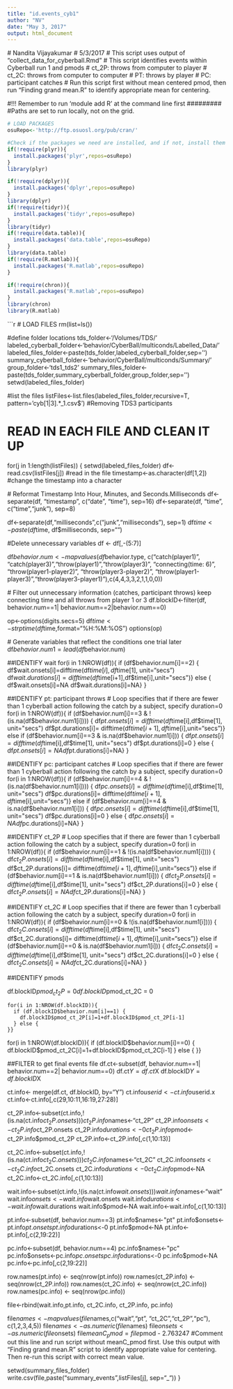 ```yaml
---
title: "id.events_cyb1"
author: "NV"
date: "May 3, 2017"
output: html_document
---
```

  
  # Nandita Vijayakumar
  # 5/3/2017
  # This script uses output of "collect_data_for_cyberball.Rmd"
  # This script identifies events within Cyberball run 1 and pmods
  # ct_2P: throws from computer to player
  # ct_2C: throws from computer to computer
  # PT: throws by player
  # PC: participant catches
  # Run this script first without mean centered pmod, then run "Finding grand mean.R" to identify appropriate mean for centering.
  
#########
#!!! Remember to run 'module add R' at the command line first
#########
#Paths are set to run locally, not on the grid.

```r
# LOAD PACKAGES
osuRepo<-'http://ftp.osuosl.org/pub/cran/'

#Check if the packages we need are installed, and if not, install them
if(!require(plyr)){
  install.packages('plyr',repos=osuRepo)
}
library(plyr)

if(!require(dplyr)){
  install.packages('dplyr',repos=osuRepo)
}
library(dplyr)
if(!require(tidyr)){
  install.packages('tidyr',repos=osuRepo)
}
library(tidyr)
if(!require(data.table)){
  install.packages('data.table',repos=osuRepo)
}
library(data.table)
if(!require(R.matlab)){
  install.packages('R.matlab',repos=osuRepo)
}

if(!require(chron)){
  install.packages('R.matlab',repos=osuRepo)
}
library(chron)
library(R.matlab)
```

```r
# LOAD FILES
rm(list=ls())

#define folder locations
tds_folder<-'/Volumes/TDS/'
labeled_cyberball_folder<-'behavior/CyberBall/multiconds/Labelled_Data/'
labeled_files_folder<-paste(tds_folder,labeled_cyberball_folder,sep='')
summary_cyberball_folder<-'behavior/CyberBall/multiconds/Summary/'
group_folder<-'tds1_tds2'
summary_files_folder<-paste(tds_folder,summary_cyberball_folder,group_folder,sep='')
setwd(labeled_files_folder)

#list the files 
listFiles<-list.files(labeled_files_folder,recursive=T, pattern='cyb[1|3].*_1.csv$') #Removing TDS3 participants

# READ IN EACH FILE AND CLEAN IT UP

for(j in 1:length(listFiles)) {
  setwd(labeled_files_folder)
  df<-read.csv(listFiles[j]) #read in the file
  timestamp<-as.character(df[1,2]) #change the timestamp into a character
  
  # Reformat Timestamp Into Hour, Minutes, and Seconds.Milliseconds
  df<-separate(df, "timestamp", c("date", "time"), sep=16)
  df<-separate(df, "time", c("time","junk"), sep=8)
  
  df<-separate(df,"milliseconds",c("junk","milliseconds"), sep=1)
  df$time<-paste(df$time, df$milliseconds, sep="")
  
  #Delete unnecessary variables
  df <- df[,-(5:7)]
  
  df$behavior.num<-mapvalues(df$behavior.type, c("catch(player1)", "catch(player3)","throw(player1)","throw(player3)", "connecting(time: 6)", "throw(player1-player2)", "throw(player3-player2)", "throw(player1-player3)","throw(player3-player1)"),c(4,4,3,3,2,1,1,0,0)) 
  
  # Filter out unnecessary information (catches, participant throws) keep connecting time and all throws from player 1 or 3
  df.blockID<-filter(df, behavior.num==1| behavior.num==2|behavior.num==0)
  
  
  op<-options(digits.secs=5)
  df$time<-strptime(df$time,format="%H:%M:%OS")
  options(op)
  
  # Generate variables that reflect the conditions one trial later
  df$behavior.num1 =lead(df$behavior.num)
  
  ##IDENTIFY wait
  for(i in 1:NROW(df)){
    if (df$behavior.num[i]==2) {
      df$wait.onsets[i]=difftime(df$time[i],df$time[1], unit="secs")
      df$wait.durations[i]= difftime(df$time[i+1],df$time[i],unit="secs")}
    else {
      df$wait.onsets[i]=NA
      df$wait.durations[i]=NA}
  }
  
  ##IDENTIFY pt: participant throws
  # Loop specifies that if there are fewer than 1 cyberball action following the catch by a subject, specify duration=0
  for(i in 1:NROW(df)){
    if (df$behavior.num[i]==3 & !(is.na(df$behavior.num1[i]))) {
      df$pt.onsets[i]=difftime(df$time[i],df$time[1], unit="secs")
      df$pt.durations[i]= difftime(df$time[i+1],df$time[i],unit="secs")}
    else if (df$behavior.num[i]==3 & is.na(df$behavior.num1[i])) {
      df$pt.onsets[i]=difftime(df$time[i],df$time[1], unit="secs")
      df$pt.durations[i]=0 }
    else {
      df$pt.onsets[i]=NA
      df$pt.durations[i]=NA}
  }

##IDENTIFY pc: participant catches
# Loop specifies that if there are fewer than 1 cyberball action following the catch by a subject, specify duration=0
for(i in 1:NROW(df)){
  if (df$behavior.num[i]==4 & !(is.na(df$behavior.num1[i]))) {
    df$pc.onsets[i]=difftime(df$time[i],df$time[1], unit="secs")
    df$pc.durations[i]= difftime(df$time[i+1],df$time[i],unit="secs")}
  else if (df$behavior.num[i]==4 & is.na(df$behavior.num1[i])) {
    df$pc.onsets[i]=difftime(df$time[i],df$time[1], unit="secs")
    df$pc.durations[i]=0 }
  else {
    df$pc.onsets[i]=NA
    df$pc.durations[i]=NA}
}
  
  ##IDENTIFY ct_2P
  # Loop specifies that if there are fewer than 1 cyberball action following the catch by a subject, specify duration=0
  for(i in 1:NROW(df)){
    if (df$behavior.num[i]==1 & !(is.na(df$behavior.num1[i]))) {
      df$ct_2P.onsets[i]=difftime(df$time[i],df$time[1], unit="secs")
      df$ct_2P.durations[i]= difftime(df$time[i+1],df$time[i],unit="secs")}
    else if (df$behavior.num[i]==1 & is.na(df$behavior.num1[i])) {
      df$ct_2P.onsets[i]=difftime(df$time[i],df$time[1], unit="secs")
      df$ct_2P.durations[i]=0 }
    else {
      df$ct_2P.onsets[i]=NA
      df$ct_2P.durations[i]=NA}
  }
  
  ##IDENTIFY ct_2C
  # Loop specifies that if there are fewer than 1 cyberball action following the catch by a subject, specify duration=0
  for(i in 1:NROW(df)){
    if (df$behavior.num[i]==0 & !(is.na(df$behavior.num1[i]))) {
      df$ct_2C.onsets[i]=difftime(df$time[i],df$time[1], unit="secs")
      df$ct_2C.durations[i]= difftime(df$time[i+1],df$time[i],unit="secs")}
    else if (df$behavior.num[i]==0 & is.na(df$behavior.num1[i])) {
      df$ct_2C.onsets[i]=difftime(df$time[i],df$time[1], unit="secs")
      df$ct_2C.durations[i]=0 }
    else {
      df$ct_2C.onsets[i]=NA
      df$ct_2C.durations[i]=NA}
  }
  
  ##IDENTIFY pmods
  
  df.blockID$pmod_ct_2P = 0
  df.blockID$pmod_ct_2C = 0
  
    for(i in 1:NROW(df.blockID)){
      if (df.blockID$behavior.num[i]==1) {
        df.blockID$pmod_ct_2P[i]=1+df.blockID$pmod_ct_2P[i-1]
      } else {
    }}

  for(i in 1:NROW(df.blockID)){
    if (df.blockID$behavior.num[i]==0) {
    df.blockID$pmod_ct_2C[i]=1+df.blockID$pmod_ct_2C[i-1]
      } else {
    }}
        
##FILTER to get final events file
df.ct<-subset(df, behavior.num==1| behavior.num==2| behavior.num==0)
df.ct$Y = df.ct$X
df.blockID$Y = df.blockID$X

ct.info<- merge(df.ct, df.blockID, by="Y")
ct.info$userid<-ct.info$userid.x
ct.info<-ct.info[,c(29,10:11,16:19,27:28)]

ct_2P.info<-subset(ct.info,!(is.na(ct.info$ct_2P.onsets)))
ct_2P.info$names<-"ct_2P"
ct_2P.info$onsets<-ct_2P.info$ct_2P.onsets
ct_2P.info$durations<-0
ct_2P.info$pmod<-ct_2P.info$pmod_ct_2P
ct_2P.info<-ct_2P.info[,c(1,10:13)]

ct_2C.info<-subset(ct.info,!(is.na(ct.info$ct_2C.onsets)))
ct_2C.info$names<-"ct_2C"
ct_2C.info$onsets<-ct_2C.info$ct_2C.onsets
ct_2C.info$durations<-0
ct_2C.info$pmod<-NA
ct_2C.info<-ct_2C.info[,c(1,10:13)]

wait.info<-subset(ct.info,!(is.na(ct.info$wait.onsets)))
wait.info$names<-"wait"
wait.info$onsets<-wait.info$wait.onsets
wait.info$durations<-wait.info$wait.durations
wait.info$pmod<-NA
wait.info<-wait.info[,c(1,10:13)]

pt.info<-subset(df, behavior.num==3)
pt.info$names<-"pt"
pt.info$onsets<-pt.info$pt.onsets
pt.info$durations<-0
pt.info$pmod<-NA
pt.info<-pt.info[,c(2,19:22)]

pc.info<-subset(df, behavior.num==4)
pc.info$names<-"pc"
pc.info$onsets<-pc.info$pc.onsets
pc.info$durations<-0
pc.info$pmod<-NA
pc.info<-pc.info[,c(2,19:22)]

row.names(pt.info) <- seq(nrow(pt.info))
row.names(ct_2P.info) <- seq(nrow(ct_2P.info))
row.names(ct_2C.info) <- seq(nrow(ct_2C.info))
row.names(pc.info) <- seq(nrow(pc.info))

file<-rbind(wait.info,pt.info, ct_2C.info, ct_2P.info, pc.info)

file$names<-mapvalues(file$names,c("wait","pt", "ct_2C","ct_2P","pc"), c(1,2,3,4,5))
file$names<-as.numeric(file$names)
file$onsets<-as.numeric(file$onsets)
file$meanC_pmod = file$pmod - 2.763247 #Comment out this line and run script without meanC_pmod first. Use this output with "Finding grand mean.R" script to identify appropriate value for centering. Then re-run this script with correct mean value.

setwd(summary_files_folder)
write.csv(file,paste("summary_events",listFiles[j], sep="_")) 
}